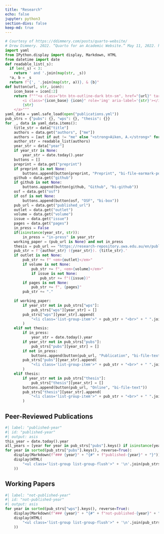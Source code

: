 ```yaml
---
title: "Research"
echo: false
jupyter: python3
section-divs: false
keep-md: true
---
```


```python
# Courtesy of https://ddimmery.com/posts/quarto-website/
# Drew Dimmery. 2022. “Quarto for an Academic Website.” May 11, 2022. https://ddimmery.com/posts/quarto-website.
import yaml
from IPython.display import display, Markdown, HTML
from datetime import date
def readable_list(_s):
  if len(_s) < 3:
    return ' and '.join(map(str, _s))
  *a, b = _s
  return f"{', '.join(map(str, a))}, & {b}"
def button(url, str, icon):
    icon_base = icon[:2]
    return f"""<a class="btn btn-outline-dark btn-sm", href="{url}" target="_blank" rel="noopener noreferrer">
        <i class="{icon_base} {icon}" role='img' aria-label='{str}'></i>
        {str}
    </a>"""
yaml_data = yaml.safe_load(open("publications.yml"))
pub_strs = {"pubs": {}, "wps": {}, "thesis": {}}
for _, data in yaml_data.items():
    title_str = data["title"]
    authors = data.get("authors", ["me"])
    authors = [aut if aut != "me" else "<strong>Aiken, A.</strong>" for aut in authors]
    author_str = readable_list(authors)
    year_str = data["year"]
    if year_str is None:
        year_str = date.today().year
    buttons = []
    preprint = data.get("preprint")
    if preprint is not None:
        buttons.append(button(preprint, "Preprint", "bi-file-earmark-pdf"))
    github = data.get("github")
    if github is not None:
        buttons.append(button(github, "Github", "bi-github"))
    osf = data.get("osf")
    if osf is not None:
        buttons.append(button(osf, "OSF", "bi-box"))
    pub_url = data.get("published_url")
    outlet = data.get("outlet")
    volume = data.get("volume")
    issue = data.get("issue")
    pages = data.get("pages")
    in_press = False
    if(isinstance(year_str, str)):
        in_press = "in-press" in year_str
    working_paper = (pub_url is None) and not in_press
    thesis = pub_url == "https://research-repository.uwa.edu.au/en/publications/mental-models-under-ideological-constraints-the-psychological-sig"
    pub_str = f'{author_str} ({year_str}). {title_str}.'
    if outlet is not None:
        pub_str += f" <em>{outlet}</em>"
        if volume is not None:
            pub_str += f", <em>{volume}</em>"
            if issue is not None:
                pub_str += f"({issue})"
        if pages is not None:
            pub_str += f", {pages}"
        pub_str += "."
            
    if working_paper:
        if year_str not in pub_strs["wps"]:
            pub_strs["wps"][year_str] = []
        pub_strs["wps"][year_str].append(
            "<li class='list-group-item'>" + pub_str + "<br>" + " ".join(buttons) + "</li>"
        )
    elif not thesis:
        if in_press:
            year_str = date.today().year
        if year_str not in pub_strs["pubs"]:
            pub_strs["pubs"][year_str] = []
        if not in_press:
            buttons.append(button(pub_url, "Publication", "bi-file-text"))
        pub_strs["pubs"][year_str].append(
            "<li class='list-group-item'>" + pub_str + "<br>" + " ".join(buttons) + "</li>"
        )
    elif thesis:
        if year_str not in pub_strs["thesis"]:
            pub_strs["thesis"][year_str] = []
        buttons.append(button(pub_url, "Online", "bi-file-text"))
        pub_strs["thesis"][year_str].append(
            "<li class='list-group-item'>" + pub_str + "<br>" + " ".join(buttons) + "</li>"
        )
```

## Peer-Reviewed Publications

```python
#| label: "published-year"
#| id: "published-year"
#| output: asis
this_year = date.today().year
all_years = [year for year in pub_strs["pubs"].keys() if isinstance(year, int)]
for year in sorted(pub_strs["pubs"].keys(), reverse=True):
    display(Markdown(f"### {year}" + "{#" + f"published-{year}" + "}"))
    display(HTML(
        "<ul class='list-group list-group-flush'>" + '\n'.join(pub_strs["pubs"][year]) + "</ul>"
    ))
```

## Working Papers

```python
#| label: "not-published-year"
#| id: "not-published-year"
#| output: asis
for year in sorted(pub_strs["wps"].keys(), reverse=True):
    display(Markdown(f"### {year}" + "{#" + f"not-published-{year}" + "}"))
    display(HTML(
        "<ul class='list-group list-group-flush'>" + '\n'.join(pub_strs["wps"][year]) + "</ul>"
    ))
```
